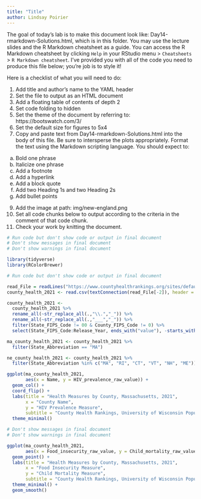 ```yaml
---
title: "Title"
author: Lindsay Poirier
---
```


The goal of today's lab is to make this document look like: 
Day14-rmarkdown-Solutions.html, which is in this folder. You may use the lecture slides and the R Markdown cheatsheet as a guide. You can access the R Markdown cheatsheet by clicking `Help` in your RStudio menu > `Cheatsheets` > `R Markdown cheatsheet`. I've provided you with all of the code you need to produce this file below; you're job is to style it!

Here is a checklist of what you will need to do:

1. Add title and author's name to the YAML header
2. Set the file to output as an HTML document
3. Add a floating table of contents of depth 2
4. Set code folding to hidden
5. Set the theme of the document by referring to: https://bootswatch.com/3/
6. Set the default size for figures to 5x4
7. Copy and paste text from Day14-rmarkdown-Solutions.html into the body of this file. Be sure to intersperse the plots appropriately. Format the text using the Markdown scripting language. You should expect to:
  a. Bold one phrase
  b. Italicize one phrase
  c. Add a footnote
  d. Add a hyperlink 
  e. Add a block quote
  f. Add two Heading 1s and two Heading 2s
  g. Add bullet points
9. Add the image at path: img/new-england.png
10. Set all code chunks below to output according to the criteria in the comment of that code chunk. 
11. Check your work by knitting the document. 

```r
# Run code but don't show code or output in final document
# Don't show messages in final document
# Don't show warnings in final document

library(tidyverse)
library(RColorBrewer)
```

```r
# Run code but don't show code or output in final document

read_File = readLines("https://www.countyhealthrankings.org/sites/default/files/media/document/analytic_data2021.csv")
county_health_2021 <- read.csv(textConnection(read_File[-2]), header = TRUE, sep=",") 

county_health_2021 <-
  county_health_2021 %>%
  rename_all(~str_replace_all(.,"\\.","_")) %>%
  rename_all(~str_replace_all(.,"___","_")) %>%
  filter(State_FIPS_Code != 00 & County_FIPS_Code != 0) %>%
  select(State_FIPS_Code:Release_Year, ends_with("value"), -starts_with("X"))

ma_county_health_2021 <- county_health_2021 %>%
  filter(State_Abbreviation == "MA")

ne_county_health_2021 <- county_health_2021 %>%
  filter(State_Abbreviation %in% c("MA", "RI", "CT", "VT", "NH", "ME"))
```

```r
ggplot(ma_county_health_2021, 
       aes(x = Name, y = HIV_prevalence_raw_value)) +
  geom_col() +
  coord_flip() +
  labs(title = "Health Measures by County, Massachusetts, 2021",
       x = "County Name", 
       y = "HIV Prevalence Measure",
       subtitle = "County Health Rankings, University of Wisconsin Population Health Institute") +
  theme_minimal()
```

```r
# Don't show messages in final document
# Don't show warnings in final document

ggplot(ma_county_health_2021, 
       aes(x = Food_insecurity_raw_value, y = Child_mortality_raw_value)) +
  geom_point() +
  labs(title = "Health Measures by County, Massachusetts, 2021",
       x = "Food Insecurity Measure", 
       y = "Child Mortality Measure",
       subtitle = "County Health Rankings, University of Wisconsin Population Health Institute") +
  theme_minimal() +
  geom_smooth()
```


